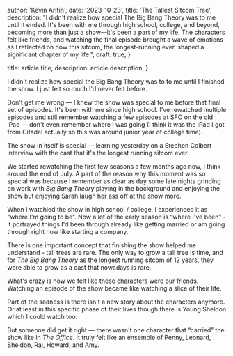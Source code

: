 
  author: 'Kevin Arifin',
  date: '2023-10-23',
  title: 'The Tallest Sitcom Tree',
  description:
    "I didn't realize how special The Big Bang Theory was to me until it ended. It's been with me through high school, college, and beyond, becoming more than just a show—it's been a part of my life. The characters felt like friends, and watching the final episode brought a wave of emotions as I reflected on how this sitcom, the longest-running ever, shaped a significant chapter of my life.",
  draft: true,
}

  title: article.title,
  description: article.description,
}


I didn't realize how special the Big Bang Theory was to to me until I finished the show. I just felt so much I'd never felt before.

Don't get me wrong — I knew the show was special to me before that final set of episodes. It's been with me since high school. I've rewatched multiple episodes and still remember watching a few episodes at SFO on the old iPad — don't even remember where I was going (I think it was the iPad I got from Citadel actually so this was around junior year of college time).

The show in itself is special — learning yesterday on a Stephen Colbert interview with the cast that it's the longest running sitcom ever.

We started rewatching the first few seasons a few months ago now, I think around the end of July. A part of the reason why this moment was so special was because I remember as clear as day some late nights grinding on work with _Big Bang Theory_ playing in the background and enjoying the show but enjoying Sarah laugh her ass off at the show more.

When I watchied the show in high school / college, I experienced it as “where I'm going to be”. Now a lot of the early season is “where I've been” - it portrayed things I'd been through already like getting married or am going through right now like starting a company.

There is one important concept that finishing the show helped me understand - tall trees are rare. The only way to grow a tall tree is time, and for _The Big Bang Theory_ as the longest running sitcom of 12 years, they were able to grow as a cast that nowadays is rare.

What's crazy is how we felt like these characters were our friends. Watching an episode of the show became like watching a slice of their life.

Part of the sadness is there isn't a new story about the characters anymore. Or at least in this specific phase of their lives though there is Young Sheldon which I could watch too.

But someone did get it right — there wasn't one character that “carried” the show like in _The Office_. It truly felt like an ensemble of Penny, Leonard, Sheldon, Raj, Howard, and Amy.
